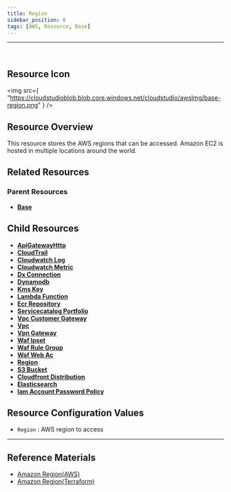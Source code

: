 ```yaml
---
title: Region
sidebar_position: 0
tags: [AWS, Resource, Base]
---
```


<hr />
<br />

## Resource Icon

<img
    src={
        "https://cloudstudioblob.blob.core.windows.net/cloudstudio/awsImg/base-region.png"
    }
/>

## Resource Overview

This resource stores the AWS regions that can be accessed. Amazon EC2 is hosted in multiple locations around the world.

## Related Resources

### Parent Resources

-   [**Base**](https://docs.cstudio.app/docs/resource/aws/Base/)

## Child Resources

-   [**ApiGatewayHttp**](https://docs.cstudio.app/docs/resource/aws/ApiGatewayHttp/)
-   [**CloudTrail**](https://docs.cstudio.app/docs/resource/aws/Cloudtrail/)
-   [**Cloudwatch Log**](https://docs.cstudio.app/docs/resource/aws/Cloudwatch/Log)
-   [**Cloudwatch Metric**](https://docs.cstudio.app/docs/resource/aws/Cloudwatch/Metric)
-   [**Dx Connection**](https://docs.cstudio.app/docs/resource/aws/DirectConnect/DxConnection)
-   [**Dynamodb**](https://docs.cstudio.app/docs/resource/aws/Dynamodb/)
-   [**Kms Key**](https://docs.cstudio.app/docs/resource/aws/Kms/KmsKey)
-   [**Lambda Function**](https://docs.cstudio.app/docs/resource/aws/Lambda/LambdaFunction)
-   [**Ecr Repository**](https://docs.cstudio.app/docs/resource/aws/Ecr/EcrRepository)
-   [**Servicecatalog Portfolio**](https://docs.cstudio.app/docs/resource/aws/Servicecatalog/ServicecatalogPortfolio)
-   [**Vpc Customer Gateway**](https://docs.cstudio.app/docs/resource/aws/Vpc/CustomerGateway)
-   [**Vpc**](https://docs.cstudio.app/docs/resource/aws/Vpc/)
-   [**Vpn Gateway**](https://docs.cstudio.app/docs/resource/aws/Vpc/VpnGateway)
-   [**Waf Ipset**](https://docs.cstudio.app/docs/resource/aws/Waf/WafIpset)
-   [**Waf Rule Group**](https://docs.cstudio.app/docs/resource/aws/Waf/WafRuleGroup)
-   [**Waf Web Ac**](https://docs.cstudio.app/docs/resource/aws/Waf/WafWebAcl)
-   [**Region**](https://docs.cstudio.app/docs/resource/aws/Base/Region)
-   [**S3 Bucket**](https://docs.cstudio.app/docs/resource/aws/S3/S3Bucket)
-   [**Cloudfront Distribution**](https://docs.cstudio.app/docs/resource/aws/Cloudfront/CloudfrontDistribution)
-   [**Elasticsearch**](https://docs.cstudio.app/docs/resource/aws/Elasticsearch/)
-   [**Iam Account Password Policy**](https://docs.cstudio.app/docs/resource/aws/Iam/IamAccountPasswordPolicy)

## Resource Configuration Values

-   `Region` : AWS region to access

---

## Reference Materials

-   [Amazon Region(AWS)](https://docs.aws.amazon.com/ko_kr/AWSEC2/latest/UserGuide/using-regions-availability-zones.html)
-   [Amazon Region(Terraform)](https://registry.terraform.io/providers/hashicorp/aws/latest/docs/data-sources/region)
